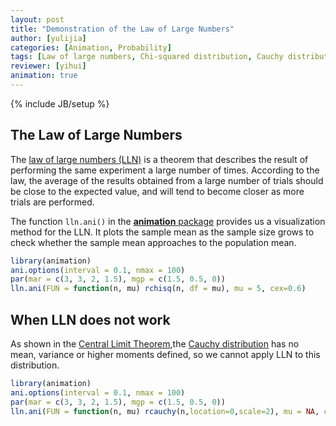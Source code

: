 ```yaml
---
layout: post
title: "Demonstration of the Law of Large Numbers"
author: [yulijia]
categories: [Animation, Probability]
tags: [Law of large numbers, Chi-squared distribution, Cauchy distribution]
reviewer: [yihui]
animation: true
---
```

{% include JB/setup %}

## The Law of Large Numbers

The [law of large numbers (LLN)](http://en.wikipedia.org/wiki/Law_of_large_numbers) is a theorem
that describes the result of performing the same experiment a large number of times. According to
the law, the average of the results obtained from a large number of trials should be close to the
expected value, and will tend to become closer as more trials are performed.

The function `lln.ani()` in the [**animation** package](http://yihui.name/animation) provides us a
visualization method for the LLN. It plots the sample mean as the sample size grows to check
whether the sample mean approaches to the population mean.

```r
library(animation)
ani.options(interval = 0.1, nmax = 100)
par(mar = c(3, 3, 2, 1.5), mgp = c(1.5, 0.5, 0))
lln.ani(FUN = function(n, mu) rchisq(n, df = mu), mu = 5, cex=0.6)
```

## When LLN does not work

As shown in the [Central Limit Theorem](/2013/04/central-limit-theorem/),the [Cauchy
distribution](http://en.wikipedia.org/wiki/Cauchy_distribution) has no mean, variance or higher
moments defined, so we cannot apply LLN to this distribution.

```r
library(animation)
ani.options(interval = 0.1, nmax = 100)
par(mar = c(3, 3, 2, 1.5), mgp = c(1.5, 0.5, 0))
lln.ani(FUN = function(n, mu) rcauchy(n,location=0,scale=2), mu = NA, cex=0.8)
```
